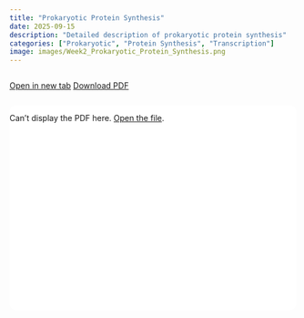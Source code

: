 ```yaml
---
title: "Prokaryotic Protein Synthesis"
date: 2025-09-15
description: "Detailed description of prokaryotic protein synthesis"
categories: ["Prokaryotic", "Protein Synthesis", "Transcription"]
image: images/Week2_Prokaryotic_Protein_Synthesis.png
---
```


<div class="pdf-actions">
  <a class="btn btn-primary"  href="../pdfs/Week2_Prokaryotic_Protein_Synthesis.pdf" target="_blank" rel="noopener">Open in new tab</a>
  <a class="btn btn-outline-secondary" href="../pdfs/Week2_Prokaryotic_Protein_Synthesis.pdf" download>Download PDF</a>
</div>

<div id="pdf-container">
  <!-- Use <object> for better Safari behavior; provide a fallback link -->
  <object id="pdf-viewer"
          data="../pdfs/Week2_Prokaryotic_Protein_Synthesis.pdf"
          type="application/pdf">
    <p>Can’t display the PDF here. <a href="../pdfs/Week2_Prokaryotic_Protein_Synthesis.pdf">Open the file</a>.</p>
  </object>
</div>

<script>
(function () {
  function containerHeight() {
    const nav = document.querySelector('.navbar');
    const navH = nav ? nav.getBoundingClientRect().height : 56;
    const actionsH = (document.querySelector('.pdf-actions')?.getBoundingClientRect().height || 0);
    const topGap = 24 + actionsH;
    const bottomGap = 24;
    return Math.max(360, window.innerHeight - navH - topGap - bottomGap);
  }

  function sizeViewer() {
    const h = containerHeight();
    const container = document.getElementById('pdf-container');
    const viewer = document.getElementById('pdf-viewer');
    if (container) container.style.height = h + 'px';
    if (viewer) {
      // Explicit height for WebKit; absolute fill from CSS handles Chrome/FF
      viewer.style.height = h + 'px';
      viewer.style.width  = '100%';
    }
  }

  // Handle layout shifts (Quarto/Bootstrap) and resizes
  window.addEventListener('resize', sizeViewer, { passive: true });
  sizeViewer();
  setTimeout(sizeViewer, 150);
  setTimeout(sizeViewer, 400);

  // Also react if Quarto toggles dark mode etc. (causes reflow)
  const ro = new ResizeObserver(sizeViewer);
  ro.observe(document.body);
})();
</script>

<style>
.pdf-actions { display:flex; flex-wrap:wrap; gap:.5rem; margin:.25rem 0 .75rem; }

/* Container is explicitly sized and relative so the viewer can absolutely fill it */
#pdf-container {
  position: relative;
  width: 100%;
  border: 1px solid var(--bs-border-color);
  border-radius: 12px;
  overflow: hidden;
  background: #fff;
  min-height: 360px;
}
html.quarto-dark #pdf-container { background: #111; }

/* Critical: absolutely fill the container to avoid percent-height collapse */
#pdf-viewer {
  position: absolute;
  inset: 0;          /* top:0; right:0; bottom:0; left:0 */
  width: 100%;
  height: 100%;
  border: 0;
  display: block;
}

/* If you try <iframe> instead, apply the same id and CSS to it */
</style>
